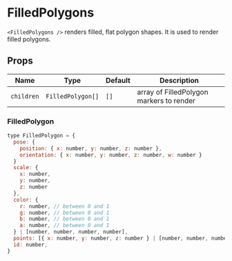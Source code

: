 
# FilledPolygons

`<FilledPolygons />` renders filled, flat polygon shapes. It is used to render filled polygons.

## Props

| Name       | Type              | Default | Description                              |
| ---------- | ----------------- | ------- | ---------------------------------------- |
| `children` | `FilledPolygon[]` | `[]`    | array of FilledPolygon markers to render |

### FilledPolygon

```js
type FilledPolygon = {
  pose: {
    position: { x: number, y: number, z: number },
    orientation: { x: number, y: number, z: number, w: number }
  }
  scale: {
    x: number,
    y: number,
    z: number
  },
  color: {
    r: number, // between 0 and 1
    g: number, // between 0 and 1
    b: number, // between 0 and 1
    a: number, // between 0 and 1
  } | [number, number, number, number],
  points: [{ x: number, y: number, z: number } | [number, number, number]],
  id: number,
}
```

<FilledPolygons />
